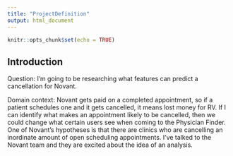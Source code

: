 ```yaml
---
title: "ProjectDefinition"
output: html_document
---
```


```r
knitr::opts_chunk$set(echo = TRUE)
```

## Introduction
Question:  I'm going to be researching what features can predict a cancellation for Novant.

Domain context: Novant gets paid on a completed appointment, so if a patient schedules one and it gets cancelled, it means lost money for RV. If I can identify what makes an appointment likely to be cancelled, then we could change what certain users see when coming to the Physician Finder. One of Novant's hypotheses is that there are clinics who are cancelling an inordinate amount of open scheduling appointments. I've talked to the Novant team and they are excited about the idea of an analysis.